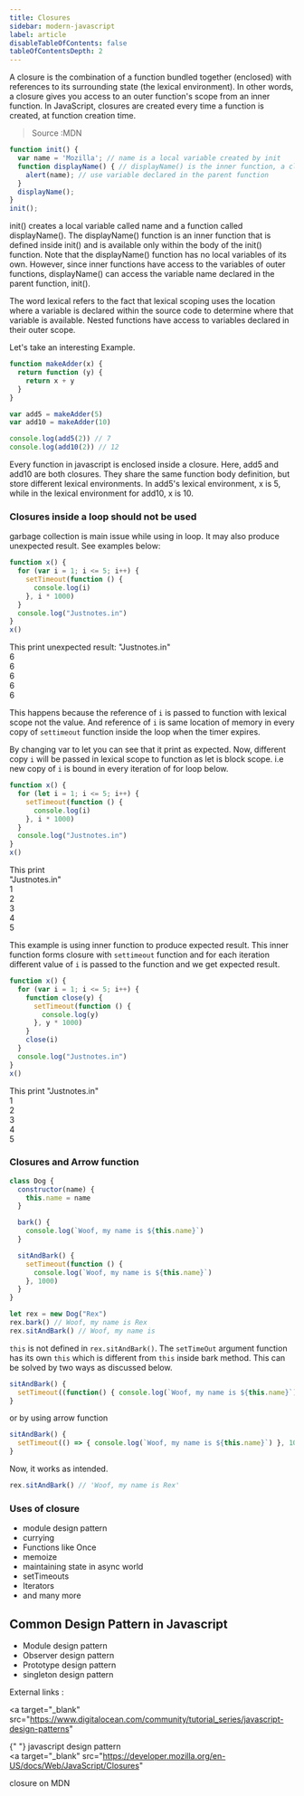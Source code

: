 ```yaml
---
title: Closures
sidebar: modern-javascript
label: article
disableTableOfContents: false
tableOfContentsDepth: 2
---
```


A closure is the combination of a function bundled together (enclosed) with references to its surrounding state (the lexical environment). In other words, a closure gives you access to an outer function's scope from an inner function. In JavaScript, closures are created every time a function is created, at function creation time.

> Source :MDN

```JavaScript
function init() {
  var name = 'Mozilla'; // name is a local variable created by init
  function displayName() { // displayName() is the inner function, a closure
    alert(name); // use variable declared in the parent function
  }
  displayName();
}
init();
```

init() creates a local variable called name and a function called displayName(). The displayName() function is an inner function that is defined inside init() and is available only within the body of the init() function. Note that the displayName() function has no local variables of its own. However, since inner functions have access to the variables of outer functions, displayName() can access the variable name declared in the parent function, init().

The word lexical refers to the fact that lexical scoping uses the location where a variable is declared within the source code to determine where that variable is available. Nested functions have access to variables declared in their outer scope.

Let's take an interesting Example.

```js
function makeAdder(x) {
  return function (y) {
    return x + y
  }
}

var add5 = makeAdder(5)
var add10 = makeAdder(10)

console.log(add5(2)) // 7
console.log(add10(2)) // 12
```

Every function in javascript is enclosed inside a closure. Here, add5 and add10 are both closures. They share the same function body definition, but store different lexical environments. In add5's lexical environment, x is 5, while in the lexical environment for add10, x is 10.

### Closures inside a loop should not be used

garbage collection is main issue while using in loop. It may also produce unexpected result. See examples below:

```js
function x() {
  for (var i = 1; i <= 5; i++) {
    setTimeout(function () {
      console.log(i)
    }, i * 1000)
  }
  console.log("Justnotes.in")
}
x()
```

This print unexpected result:
"Justnotes.in"  
6  
6  
6  
6  
6

This happens because the reference of `i` is passed to function with lexical scope not the value. And reference of `i` is same location of memory in every copy of `settimeout` function inside the loop when the timer expires.

By changing var to let you can see that it print as expected. Now, different copy `i` will be passed in lexical scope to function as let is block scope. i.e new copy of `i` is bound in every iteration of for loop below.

```js
function x() {
  for (let i = 1; i <= 5; i++) {
    setTimeout(function () {
      console.log(i)
    }, i * 1000)
  }
  console.log("Justnotes.in")
}
x()
```

This print  
"Justnotes.in"  
1  
2  
3  
4  
5

This example is using inner function to produce expected result. This inner function forms closure with `settimeout` function and for each iteration different value of `i` is passed to the function and we get expected result.

```js
function x() {
  for (var i = 1; i <= 5; i++) {
    function close(y) {
      setTimeout(function () {
        console.log(y)
      }, y * 1000)
    }
    close(i)
  }
  console.log("Justnotes.in")
}
x()
```

This print
"Justnotes.in"  
1  
2  
3  
4  
5

### Closures and Arrow function

```js
class Dog {
  constructor(name) {
    this.name = name
  }

  bark() {
    console.log(`Woof, my name is ${this.name}`)
  }

  sitAndBark() {
    setTimeout(function () {
      console.log(`Woof, my name is ${this.name}`)
    }, 1000)
  }
}

let rex = new Dog("Rex")
rex.bark() // Woof, my name is Rex
rex.sitAndBark() // Woof, my name is
```

`this` is not defined in `rex.sitAndBark()`. The `setTimeOut` argument function has its own `this` which is different from `this` inside bark method. This can be solved by two ways as discussed below.

```js
sitAndBark() {
  setTimeout((function() { console.log(`Woof, my name is ${this.name}`) }).bind(this), 1000)
}
```

or by using arrow function

```js
sitAndBark() {
  setTimeout(() => { console.log(`Woof, my name is ${this.name}`) }, 1000)
}
```

Now, it works as intended.

```js
rex.sitAndBark() // 'Woof, my name is Rex'
```

### Uses of closure

- module design pattern
- currying
- Functions like Once
- memoize
- maintaining state in async world
- setTimeouts
- Iterators
- and many more

## Common Design Pattern in Javascript

- Module design pattern
- Observer design pattern
- Prototype design pattern
- singleton design pattern

External links :

<a
  target="_blank"
  src="https://www.digitalocean.com/community/tutorial_series/javascript-design-patterns"
>
  {" "}
  javascript design pattern
</a> <br />
<a
  target="_blank"
  src="https://developer.mozilla.org/en-US/docs/Web/JavaScript/Closures"
>
  closure on MDN
</a>
